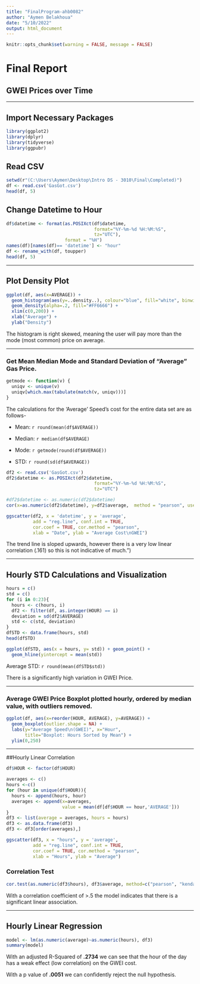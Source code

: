---
title: "FinalProgram-ahb0082"
author: "Aymen Belakhoua"
date: "5/10/2022"
output: html_document
---

```{r setup, include=FALSE}
knitr::opts_chunk$set(warning = FALSE, message = FALSE) 
```
# Final Report

## GWEI Prices over Time

------

## Import Necessary Packages
```{r echo=T, results='hide'}
library(ggplot2)
library(dplyr)
library(tidyverse)
library(ggpubr)
```

## Read CSV

```{r pressure, echo=FALSE}
setwd(r"(C:\Users\Aymen\Desktop\Intro DS - 3010\Final\Completed)")
df <- read.csv('GasGot.csv')
head(df, 5)
```

## Change Datetime to Hour

```{r}
df$datetime <- format(as.POSIXct(df$datetime,
                                 format="%Y-%m-%d %H:%M:%S",
                                 tz="UTC"),
                      format = "%H")
names(df)[names(df)== 'datetime'] <- "hour"
df <- rename_with(df, toupper)
head(df, 5)
```

------

## Plot Density Plot

```{r}
ggplot(df, aes(x=AVERAGE)) + 
  geom_histogram(aes(y=..density..), colour="blue", fill="white", binwidth = 10)+
  geom_density(alpha=.2, fill="#FF6666") +
  xlim(c(0,200)) + 
  xlab("Average") +
  ylab("Density")
```

The histogram is right skewed, meaning the user will pay more than the mode (most common) price on average.

-----

### Get Mean Median Mode and Standard Deviation of "Average" Gas Price.

```{r}
getmode <- function(v) {
  uniqv <- unique(v)
  uniqv[which.max(tabulate(match(v, uniqv)))]
}
```

The calculations for the 'Average' Speed's cost for the entire data set are as follows-

* Mean: `r round(mean(df$AVERAGE))`

* Median: `r median(df$AVERAGE)`

* Mode: `r getmode(round(df$AVERAGE))`

* STD: `r round(sd(df$AVERAGE))`

```{r}
df2 <- read.csv('GasGot.csv')
df2$datetime <- as.POSIXct(df2$datetime,
                                 format="%Y-%m-%d %H:%M:%S",
                                 tz="UTC")

#df2$datetime <- as.numeric(df2$datetime)
cor(x=as.numeric(df2$datetime), y=df2$average,  method = "pearson", use = "complete.obs")

ggscatter(df2, x = 'datetime', y = 'average', 
          add = "reg.line", conf.int = TRUE, 
          cor.coef = TRUE, cor.method = "pearson",
          xlab = "Date", ylab = "Average Cost\nGWEI")
```

The trend line is sloped upwards, however there is a very low linear correlation (.161) so this is not indicative of much.")

-----

## Hourly STD Calculations and Visualization

```{r}
hours = c()
std = c()
for (i in 0:23){
  hours <- c(hours, i)
  df2 <- filter(df, as.integer(HOUR) == i)
  deviation = sd(df2$AVERAGE)
  std <- c(std, deviation)
}
dfSTD <- data.frame(hours, std)
head(dfSTD)

ggplot(dfSTD, aes(x = hours, y= std)) + geom_point() +
  geom_hline(yintercept = mean(std))
```

Average STD: `r round(mean(dfSTD$std))`

There is a significantly high variation in GWEI Price.

-----

### Average GWEI Price Boxplot plotted hourly, ordered by median value, with outliers removed.

```{r}
ggplot(df, aes(x=reorder(HOUR, AVERAGE), y=AVERAGE)) +
  geom_boxplot(outlier.shape = NA) +
  labs(y="Average Speed\n(GWEI)", x="Hour", 
       title="Boxplot: Hours Sorted by Mean") +
  ylim(0,250)
```

-----

##Hourly Linear Correlation

```{r}
df$HOUR <- factor(df$HOUR)

averages <- c()
hours <-c()
for (hour in unique(df$HOUR)){
  hours <- append(hours, hour)
  averages <- append(x=averages,
                     value = mean(df[df$HOUR == hour,'AVERAGE']))
}
df3 <- list(average = averages, hours = hours)
df3 <- as.data.frame(df3)
df3 <- df3[order(averages),]

ggscatter(df3, x = "hours", y = 'average', 
          add = "reg.line", conf.int = TRUE, 
          cor.coef = TRUE, cor.method = "pearson",
          xlab = "Hours", ylab = "Average")
```

### Correlation Test

```{r}
cor.test(as.numeric(df3$hours), df3$average, method=c("pearson", "kendall", "spearman"))
```


With a correlation coefficient of >.5 the model indicates that there is a significant linear association.

-----

## Hourly Linear Regression

```{r}
model <- lm(as.numeric(average)~as.numeric(hours), df3)
summary(model)
```

With an adjusted R-Squared of **.2734** we can see that the hour of the day has a weak effect (low correlation) on the GWEI cost.

With a p value of **.0051** we can confidently reject the null hypothesis.
